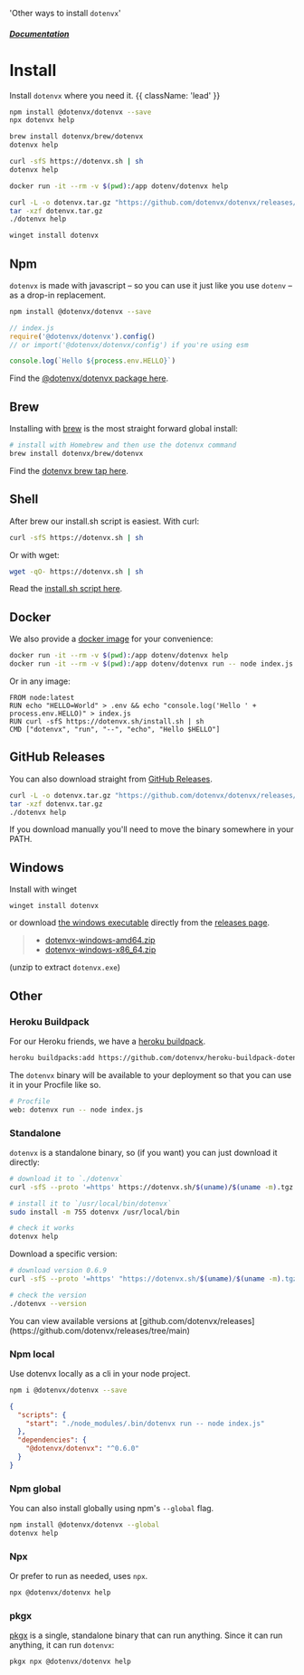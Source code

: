   'Other ways to install `dotenvx`'

##### [Documentation](/docs)
# Install

Install `dotenvx` where you need it. {{ className: 'lead' }}

<CodeGroup>

```bash {{ title: "Npm" }}
npm install @dotenvx/dotenvx --save
npx dotenvx help
```

```bash {{ title: "Brew" }}
brew install dotenvx/brew/dotenvx
dotenvx help
```

```bash {{ title: "Curl" }}
curl -sfS https://dotenvx.sh | sh
dotenvx help
```

```bash {{ title: "Docker" }}
docker run -it --rm -v $(pwd):/app dotenv/dotenvx help
```

```bash {{ title: "GitHub Releases" }}
curl -L -o dotenvx.tar.gz "https://github.com/dotenvx/dotenvx/releases/latest/download/dotenvx-$(uname -s)-$(uname -m).tar.gz"
tar -xzf dotenvx.tar.gz
./dotenvx help
```

```bash {{ title: "Windows" }}
winget install dotenvx
```

</CodeGroup>

## Npm

`dotenvx` is made with javascript – so you can use it just like you use `dotenv` – as a drop-in replacement.

```bash
npm install @dotenvx/dotenvx --save
```
```js
// index.js
require('@dotenvx/dotenvx').config()
// or import('@dotenvx/dotenvx/config') if you're using esm

console.log(`Hello ${process.env.HELLO}`)
```

Find the [@dotenvx/dotenvx package here](https://www.npmjs.com/package/@dotenvx/dotenvx).

## Brew

Installing with [brew](https://brew.sh) is the most straight forward global install:

```bash
# install with Homebrew and then use the dotenvx command
brew install dotenvx/brew/dotenvx
```

Find the [dotenvx brew tap here](https://github.com/dotenvx/homebrew-brew).

## Shell

After brew our install.sh script is easiest. With curl:

```bash
curl -sfS https://dotenvx.sh | sh
```

Or with wget:

```bash
wget -qO- https://dotenvx.sh | sh
```

Read the [install.sh script here](https://github.com/dotenvx/dotenvx.sh/blob/main/install.sh).

## Docker

We also provide a [docker image](https://hub.docker.com/r/dotenv/dotenvx) for your convenience:

```bash
docker run -it --rm -v $(pwd):/app dotenv/dotenvx help
docker run -it --rm -v $(pwd):/app dotenv/dotenvx run -- node index.js
```

Or in any image:

```
FROM node:latest
RUN echo "HELLO=World" > .env && echo "console.log('Hello ' + process.env.HELLO)" > index.js
RUN curl -sfS https://dotenvx.sh/install.sh | sh
CMD ["dotenvx", "run", "--", "echo", "Hello $HELLO"]
```

## GitHub Releases

You can also download straight from [GitHub Releases](https://github.com/dotenvx/dotenvx/releases).

```bash
curl -L -o dotenvx.tar.gz "https://github.com/dotenvx/dotenvx/releases/latest/download/dotenvx-$(uname -s)-$(uname -m).tar.gz"
tar -xzf dotenvx.tar.gz
./dotenvx help
```

<Note>
  If you download manually you'll need to move the binary somewhere in your PATH.
</Note>

## Windows

Install with winget

```
winget install dotenvx
```

or download [the windows executable](https://github.com/dotenvx/dotenvx/releases) directly from the [releases page](https://github.com/dotenvx/dotenvx/releases).

> * [dotenvx-windows-amd64.zip
](https://github.com/dotenvx/releases/raw/main/latest/dotenvx-windows-amd64.zip)
> * [dotenvx-windows-x86_64.zip
](https://github.com/dotenvx/releases/raw/main/latest/dotenvx-windows-x86_64.zip)

(unzip to extract `dotenvx.exe`)

## Other

### Heroku Buildpack

For our Heroku friends, we have a [heroku buildpack](https://github.com/dotenvx/heroku-buildpack-dotenvx).

```bash
heroku buildpacks:add https://github.com/dotenvx/heroku-buildpack-dotenvx
```

The `dotenvx` binary will be available to your deployment so that you can use it in your Procfile like so.

```bash
# Procfile
web: dotenvx run -- node index.js
```

### Standalone

`dotenvx` is a standalone binary, so (if you want) you can just download it directly:

```sh
# download it to `./dotenvx`
curl -sfS --proto '=https' https://dotenvx.sh/$(uname)/$(uname -m).tgz | tar xz

# install it to `/usr/local/bin/dotenvx`
sudo install -m 755 dotenvx /usr/local/bin

# check it works
dotenvx help
```

Download a specific version:

```sh
# download version 0.6.9
curl -sfS --proto '=https' "https://dotenvx.sh/$(uname)/$(uname -m).tgz?version=v0.6.9" | tar xz

# check the version
./dotenvx --version
```

<Note>
  You can view available versions at [github.com/dotenvx/releases](https://github.com/dotenvx/releases/tree/main)
</Note>

### Npm local

Use dotenvx locally as a cli in your node project.

```sh
npm i @dotenvx/dotenvx --save
```
```json
{
  "scripts": {
    "start": "./node_modules/.bin/dotenvx run -- node index.js"
  },
  "dependencies": {
    "@dotenvx/dotenvx": "^0.6.0"
  }
}
```

### Npm global

You can also install globally using npm's `--global` flag.

```bash
npm install @dotenvx/dotenvx --global
dotenvx help
```

### Npx

Or prefer to run as needed, uses `npx`.

```bash
npx @dotenvx/dotenvx help
```

### pkgx

[pkgx](https://pkgx.sh) is a single, standalone binary that can run anything. Since it can run anything, it can run `dotenvx`:

```sh
pkgx npx @dotenvx/dotenvx help
```
